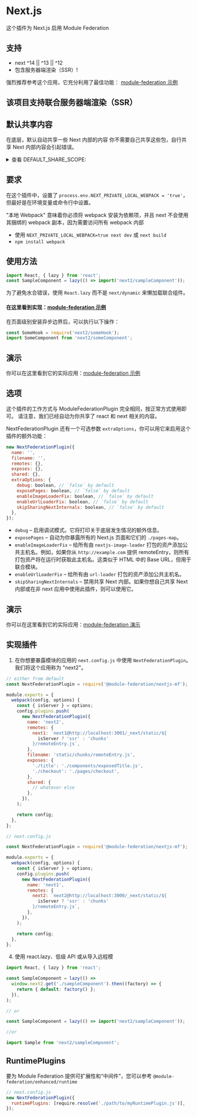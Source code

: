 # Next.js

这个插件为 Next.js 启用 Module Federation

## 支持

- next ^14 || ^13 || ^12
- 包含服务器端渲染（SSR）!

强烈推荐参考这个应用，它充分利用了最佳功能：
[module-federation 示例](https://github.com/module-federation/module-federation-examples)

## 该项目支持联合服务器端渲染（SSR）

## 默认共享内容

在底层，默认自动共享一些 Next 内部的内容
你不需要自己共享这些包，自行共享 Next 内部内容会引起错误。

<details>
<summary> 查看 DEFAULT_SHARE_SCOPE:</summary>

```ts
export const DEFAULT_SHARE_SCOPE: SharedObject = {
  'next/dynamic': {
    eager: false,
    requiredVersion: false,
    singleton: true,
    import: undefined,
  },
  'next/head': {
    eager: false,
    requiredVersion: false,
    singleton: true,
    import: undefined,
  },
  'next/link': {
    eager: true,
    requiredVersion: false,
    singleton: true,
    import: undefined,
  },
  'next/router': {
    requiredVersion: false,
    singleton: true,
    import: false,
    eager: false,
  },
  'next/script': {
    requiredVersion: false,
    singleton: true,
    import: undefined,
    eager: false,
  },
  react: {
    singleton: true,
    requiredVersion: false,
    eager: false,
    import: false,
  },
  'react-dom': {
    singleton: true,
    requiredVersion: false,
    eager: false,
    import: false,
  },
  'react/jsx-dev-runtime': {
    singleton: true,
    requiredVersion: false,
    import: undefined,
    eager: false,
  },
  'react/jsx-runtime': {
    singleton: true,
    requiredVersion: false,
    eager: false,
    import: false,
  },
  'styled-jsx': {
    requiredVersion: false,
    singleton: true,
    import: undefined,
    eager: false,
  },
  'styled-jsx/style': {
    requiredVersion: false,
    singleton: true,
    import: undefined,
    eager: false,
  },
};
```

</details>

## 要求

在这个插件中，设置了 `process.env.NEXT_PRIVATE_LOCAL_WEBPACK = 'true'`，但最好是在环境变量或命令行中设置。

"本地 Webpack" 意味着你必须将 webpack 安装为依赖项，并且 next 不会使用其捆绑的 webpack 副本，因为需要访问所有 webpack 内部

- 使用 `NEXT_PRIVATE_LOCAL_WEBPACK=true next dev` 或 `next build`
- `npm install webpack`

## 使用方法

```js
import React, { lazy } from 'react';
const SampleComponent = lazy(() => import('next2/sampleComponent'));
```

为了避免水合错误，使用 `React.lazy` 而不是 `next/dynamic` 来懒加载联合组件。

#### 在这里看到实现：[module-federation 示例](https://github.com/module-federation/module-federation-examples/tree/master/nextjs-v13/home/pages)

在页面级别安装异步边界后，可以执行以下操作：

```js
const SomeHook = require('next2/someHook');
import SomeComponent from 'next2/someComponent';
```

## 演示

你可以在这里看到它的实际应用：[module-federation 示例](https://github.com/module-federation/module-federation-examples/tree/master/nextjs-ssr)

## 选项

这个插件的工作方式与 ModuleFederationPlugin 完全相同，按正常方式使用即可。
请注意，我们已经自动为你共享了 react 和 next 相关的内容。

NextFederationPlugin 还有一个可选参数 `extraOptions`，你可以用它来启用这个插件的额外功能：

```js
new NextFederationPlugin({
  name: '',
  filename: '',
  remotes: {},
  exposes: {},
  shared: {},
  extraOptions: {
    debug: boolean, // `false` by default
    exposePages: boolean, // `false` by default
    enableImageLoaderFix: boolean, // `false` by default
    enableUrlLoaderFix: boolean, // `false` by default
    skipSharingNextInternals: boolean, // `false` by default
  },
});
```

- `debug` – 启用调试模式。它将打印关于底层发生情况的额外信息。
- `exposePages` – 自动为你暴露所有的 Next.js 页面和它们的 `./pages-map`。
- `enableImageLoaderFix` – 给所有由 `nextjs-image-loader` 打包的资产添加公共主机名。例如，如果你从 `http://example.com` 提供 remoteEntry，则所有打包资产将在运行时获取此主机名。这类似于 HTML 中的 Base URL，但用于联合模块。
- `enableUrlLoaderFix` – 给所有由 `url-loader` 打包的资产添加公共主机名。
- `skipSharingNextInternals` – 禁用共享 Next 内部。如果你想自己共享 Next 内部或在非 next 应用中使用此插件，则可以使用它。

## 演示

你可以在这里看到它的实际应用：[module-federation 演示](https://github.com/module-federation/module-federation-examples/pull/2147)

## 实现插件

1. 在你想要暴露模块的应用的 `next.config.js` 中使用 `NextFederationPlugin`。我们将这个应用称为 "next2"。

```js
// either from default
const NextFederationPlugin = require('@module-federation/nextjs-mf');

module.exports = {
  webpack(config, options) {
    const { isServer } = options;
    config.plugins.push(
      new NextFederationPlugin({
        name: 'next2',
        remotes: {
          next1: `next1@http://localhost:3001/_next/static/${
            isServer ? 'ssr' : 'chunks'
          }/remoteEntry.js`,
        },
        filename: 'static/chunks/remoteEntry.js',
        exposes: {
          './title': './components/exposedTitle.js',
          './checkout': './pages/checkout',
        },
        shared: {
          // whatever else
        },
      }),
    );

    return config;
  },
};
```

```js
// next.config.js

const NextFederationPlugin = require('@module-federation/nextjs-mf');

module.exports = {
  webpack(config, options) {
    const { isServer } = options;
    config.plugins.push(
      new NextFederationPlugin({
        name: 'next1',
        remotes: {
          next2: `next2@http://localhost:3000/_next/static/${
            isServer ? 'ssr' : 'chunks'
          }/remoteEntry.js`,
        },
      }),
    );

    return config;
  },
};
```

4. 使用 react.lazy、低级 API 或从导入远程模

```js
import React, { lazy } from 'react';

const SampleComponent = lazy(() =>
  window.next2.get('./sampleComponent').then((factory) => {
    return { default: factory() };
  }),
);

// or

const SampleComponent = lazy(() => import('next2/sampleComponent'));

//or

import Sample from 'next2/sampleComponent';
```

## RuntimePlugins

要为 Module Federation 提供可扩展性和“中间件”，您可以参考 `@module-federation/enhanced/runtime`

```js
// next.config.js
new NextFederationPlugin({
  runtimePlugins: [require.resolve('./path/to/myRuntimePlugin.js')],
});
```
